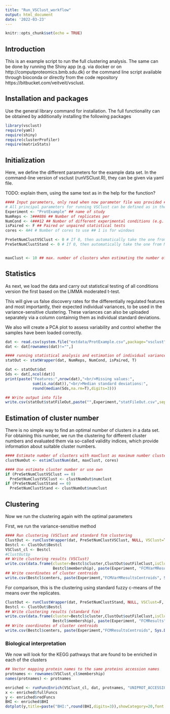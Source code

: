 ```yaml
---
title: "Run_VSClust_workflow"
output: html_document
date: '2022-03-23'
---
```


```r
knitr::opts_chunk$set(echo = TRUE)
```

## Introduction

This is an example script to run the full clustering analysis. The same can be done by running the Shiny app (e.g. via docker or on http://computproteomics.bmb.sdu.dk) or the command line script available through bioconda or directly from the code repository https://bitbucket.com/veitveit/vsclust.

## Installation and packages

Use the general library command for installation. The full functionality can be obtained by additionally installing the following packages


```r
library(vsclust)
require(yaml)
require(shiny)
require(clusterProfiler)
require(matrixStats)
```

## Initialization



Here, we define the different parameters for the example data set. In the command-line version of vsclust (runVSClust.R), they can be given via yaml file.

TODO: explain them, using the same text as in the help for the function?

```r
#### Input parameters, only read when now parameter file was provided #####
# All principal parameters for running VSClust can be defined as in the shiny app at computproteomics.bmb.sdu.dk/Apps/VSClust
Experiment <- "ProtExample" ## name of study
NumReps <- 3###886 ## Number of replicates per
NumCond <- 4###12 ## Number of different experimental conditions (e.g. time points)
isPaired <- F ## Paired or unpaired statistical tests
cores <- 4#4 # Number of cores to use ## 1 is for windows

PreSetNumClustVSClust <- 0 # If 0, then automatically take the one from Minimum Centroid Distance
PreSetNumClustStand <- 0 # If 0, then automatically take the one from Minimum Centroid Distance


maxClust <- 10 ## max. number of clusters when estimating the number of clusters
```

## Statistics

As next, we load the data and carry out statistical testing of all conditions version the first based on the LIMMA moderated t-test.

This will give us false discovery rates for the differentially regulated features and most importantly, their expected individual variances, to be used in the variance-sensitive clustering. These variances can also be uploaded separately via a column containnig them as individual standard deviations.

We also will create a PCA plot to assess variability and control whether the samples have been loaded correctly. 


```r

dat <- read.csv(system.file("extdata/ProtExample.csv",package="vsclust"),row.names=1,header=T)    
dat <- dat[rownames(dat)!="",]

#### running statistical analysis and estimation of individual variances
statOut <- statWrapper(dat, NumReps, NumCond, isPaired, T)

dat <- statOut$dat
Sds <- dat[,ncol(dat)]
print(paste("Features:",nrow(dat),"<br/>Missing values:",
            sum(is.na(dat)),"<br/>Median standard deviations:",
            round(median(Sds,na.rm=T),digits=3)))

## Write output into file 
write.csv(statOut$statFileOut,paste("",Experiment,"statFileOut.csv",sep=""))

```

## Estimation of cluster number

There is no simple way to find an optimal number of clusters in a data set. For obtaining this number, we run the clustering for different cluster numbers and evaluated them via so-called validity indices, which provide information about suitable cluster numbers.


```r

#### Estimate number of clusters with maxClust as maximum number clusters to test for
clustNumOut <- estimClustNum(dat, maxClust, cores)

#### Use estimate cluster number or use own
if (PreSetNumClustVSClust == 0)
  PreSetNumClustVSClust <- clustNumOut$numclust
if (PreSetNumClustStand == 0)
  PreSetNumClustStand <- clustNumOut$numclust


```

## Clustering

Now we run the clustering again with the optimal parameters

First, we run the variance-sensitive method

``` r


#### Run clustering (VSClust and standard fcm clustering
ClustOut <- runClustWrapper(dat, PreSetNumClustVSClust, NULL, VSClust=T, cores)
Bestcl <- ClustOut$Bestcl
VSClust_cl <- Bestcl
#ClustOut$p
## Write clustering results (VSClust)
write.csv(data.frame(cluster=Bestcl$cluster,ClustOut$outFileClust,isClusterMember=rowMaxs(Bestcl$membership)>0.5,maxMembership=rowMaxs(Bestcl$membership),
                     Bestcl$membership), paste(Experiment, "FCMVarMResults", Sys.Date(), ".csv", sep=""))
## Write coordinates of cluster centroids
write.csv(Bestcl$centers, paste(Experiment,"FCMVarMResultsCentroids", Sys.Date(), ".csv", sep=""))


```

For comparison, this is the clustering using standard fuzzy c-means of the means over the replicates.

``` r



ClustOut <- runClustWrapper(dat, PreSetNumClustStand, NULL, VSClust=F, cores)
Bestcl <- ClustOut$Bestcl
## Write clustering results (standard fcm)
write.csv(data.frame(cluster=Bestcl$cluster,ClustOut$outFileClust,isClusterMember=rowMaxs(Bestcl$membership)>0.5,maxMembership=rowMaxs(Bestcl$membership),
                     Bestcl$membership), paste(Experiment, "FCMResults", Sys.Date(), ".csv", sep=""))
## Write coordinates of cluster centroids
write.csv(Bestcl$centers, paste(Experiment,"FCMResultsCentroids", Sys.Date(), ".csv", sep=""))


```

### Biological interpretation

We now will look for the KEGG pathways that are found to be enriched in each of the clusters

``` r
## Vector mapping protein names to the same proteins accession names
protnames <- rownames(VSClust_cl$membership)
names(protnames) <- protnames

enriched <- runFuncEnrich(VSClust_cl, dat, protnames, "UNIPROT_ACCESSION", "KEGG_PATHWAY")
x <- enriched$fullFuncs
y <- enriched$redFuncs
BHI <- enriched$BHI
dotplot(y,title=paste("BHI:",round(BHI,digits=3)),showCategory=20,font.size=10)

```
